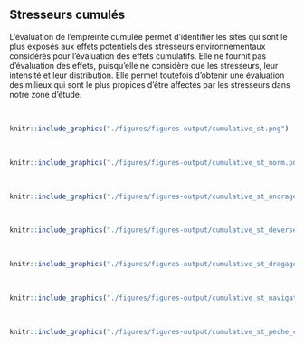 ## Stresseurs cumulés

L'évaluation de l'empreinte cumulée permet d'identifier les sites qui sont
le plus exposés aux effets potentiels des stresseurs environnementaux
considérés pour l'évaluation des effets cumulatifs. Elle ne fournit pas
d'évaluation des effets, puisqu'elle ne considère que les stresseurs,
leur intensité et leur distribution. Elle permet toutefois d'obtenir une
évaluation des milieux qui sont le plus propices d'être affectés par les
stresseurs dans notre zone d'étude.

<br/>

```r
knitr::include_graphics("./figures/figures-output/cumulative_st.png")
```

<br/>

```r
knitr::include_graphics("./figures/figures-output/cumulative_st_norm.png")
```

<br/>

```r
knitr::include_graphics("./figures/figures-output/cumulative_st_ancrage.png")
```

<br/>

```r
knitr::include_graphics("./figures/figures-output/cumulative_st_deversement.png")
```

<br/>

```r
knitr::include_graphics("./figures/figures-output/cumulative_st_dragage.png")
```

<br/>

```r
knitr::include_graphics("./figures/figures-output/cumulative_st_navigation.png")
```

<br/>

```r
knitr::include_graphics("./figures/figures-output/cumulative_st_peche_commerciale.png")
```
